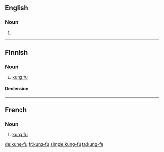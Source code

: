 ==English==

===Noun===
{{en-noun|-}}

# {{alternative spelling of|kung fu}}

----

==Finnish==

===Noun===
{{infl|fi|noun}}

# [[kung fu]]

====Declension====
{{fi-decl-rosé|kung-f|u}}

----

==French==

===Noun===
{{fr-noun-unc|m}}

# [[kung fu]]

[[de:kung-fu]]
[[fr:kung-fu]]
[[simple:kung-fu]]
[[ta:kung-fu]]